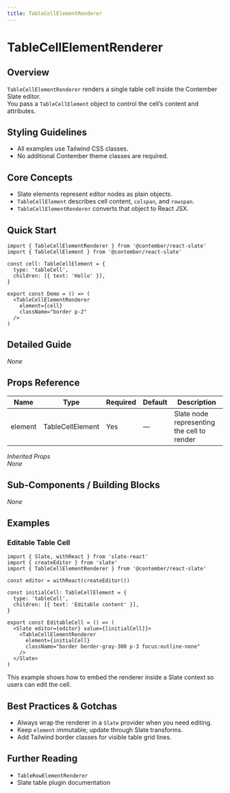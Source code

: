 ```yaml
---
title: TableCellElementRenderer
---
```


<!-- Edited by human: false -->
<!-- Examples count: 0 -->
<!-- Source examples: 0 -->
<!-- Playground examples: 0 -->
<!-- External examples: 0 -->
<!-- Import examples: 0 -->

# TableCellElementRenderer

## Overview
`TableCellElementRenderer` renders a single table cell inside the Contember Slate editor.  
You pass a `TableCellElement` object to control the cell’s content and attributes.

## Styling Guidelines
* All examples use Tailwind CSS classes.
* No additional Contember theme classes are required.

## Core Concepts
* Slate elements represent editor nodes as plain objects.
* `TableCellElement` describes cell content, `colspan`, and `rowspan`.
* `TableCellElementRenderer` converts that object to React JSX.

## Quick Start
```tsx
import { TableCellElementRenderer } from '@contember/react-slate'
import { TableCellElement } from '@contember/react-slate'

const cell: TableCellElement = {
  type: 'tableCell',
  children: [{ text: 'Hello' }],
}

export const Demo = () => (
  <TableCellElementRenderer
    element={cell}
    className="border p-2"
  />
)
```

## Detailed Guide
_None_

## Props Reference
| Name    | Type | Required | Default | Description |
|---------|------|----------|---------|-------------|
| element | TableCellElement | Yes | — | Slate node representing the cell to render |

_Inherited Props_  
_None_

## Sub-Components / Building Blocks
_None_

## Examples

### Editable Table Cell
```tsx
import { Slate, withReact } from 'slate-react'
import { createEditor } from 'slate'
import { TableCellElementRenderer } from '@contember/react-slate'

const editor = withReact(createEditor())

const initialCell: TableCellElement = {
  type: 'tableCell',
  children: [{ text: 'Editable content' }],
}

export const EditableCell = () => (
  <Slate editor={editor} value={[initialCell]}>
    <TableCellElementRenderer
      element={initialCell}
      className="border border-gray-300 p-3 focus:outline-none"
    />
  </Slate>
)
```
This example shows how to embed the renderer inside a Slate context so users can edit the cell.

## Best Practices & Gotchas
* Always wrap the renderer in a `Slate` provider when you need editing.
* Keep `element` immutable; update through Slate transforms.
* Add Tailwind border classes for visible table grid lines.

## Further Reading
* `TableRowElementRenderer`
* Slate table plugin documentation

<!-- End of Generated Documentation -->